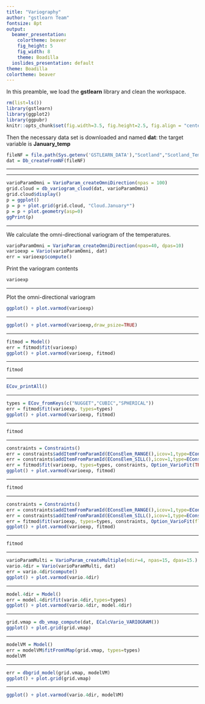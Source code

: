```yaml
---
title: "Variography"
author: "gstlearn Team"
fontsize: 8pt
output:
  beamer_presentation:
    colortheme: beaver
    fig_height: 5
    fig_width: 8
    theme: Boadilla
  ioslides_presentation: default
theme: Boadilla
colortheme: beaver
---
```


\frametitle{Preamble}

In this preamble, we load the **gstlearn** library and clean the workspace. 

```r
rm(list=ls())
library(gstlearn)
library(ggplot2)
library(ggpubr)
knitr::opts_chunk$set(fig.width=3.5, fig.height=2.5, fig.align = "center") 
```

Then the necessary data set is downloaded and named **dat**: the target variable is **January_temp**

```r
fileNF = file.path(Sys.getenv('GSTLEARN_DATA'),"Scotland","Scotland_Temperatures.NF")
dat = Db_createFromNF(fileNF)
```

---

\frametitle{Experimental Variograms}

\begin{itemize}

\item Data is a \alert{regionalized} variable

$$z_i = z(x_i)$$

\item The experimental variogram is a (dicrete) function:

$$\gamma(h)=\frac{1}{2N(h)}\sum_{i=1}^{N(h)}[z(x_i+h)-z(x_i)]^2$$

where $N(h)$ is the number of pairs of points distant by $h$

\end{itemize}

---

\frametitle {Variogram Cloud}


```r
varioParamOmni = VarioParam_createOmniDirection(npas = 100)
grid.cloud = db_variogram_cloud(dat, varioParamOmni)
grid.cloud$display()
p = ggplot()
p = p + plot.grid(grid.cloud, "Cloud.January*")
p = p + plot.geometry(asp=0)
ggPrint(p)
```

---

\frametitle {Experimental Variogram}

We calculate the omni-directional variogram of the temperatures.

```r
varioParamOmni = VarioParam_createOmniDirection(npas=40, dpas=10)
varioexp = Vario(varioParamOmni, dat)
err = varioexp$compute()
```


Print the variogram contents
```r
varioexp
```

---

\frametitle {Experimental Variogram}

Plot the omni-directional variogram

```r
ggplot() + plot.varmod(varioexp)
```

---

\frametitle {Experimental Variogram}

```r
ggplot() + plot.varmod(varioexp,draw_psize=TRUE)
```

---

\frametitle {Automatic Model Fitting}

```r
fitmod = Model()
err = fitmod$fit(varioexp)
ggplot() + plot.varmod(varioexp, fitmod)
```

---

\frametitle {Automatic Model Fitting}

```r
fitmod
```

---

\frametitle {List of Basic structures}

```r
ECov_printAll()
```

---

\frametitle {Automatic Fitting (with given basic structures)}

```r
types = ECov_fromKeys(c("NUGGET","CUBIC","SPHERICAL"))
err = fitmod$fit(varioexp, types=types)
ggplot() + plot.varmod(varioexp, fitmod)
```

---

\frametitle {Automatic Fitting (with given basic structures)}

```r
fitmod
```

---

\frametitle{Model Fitting with Inequality constraints}

```r
constraints = Constraints()
err = constraints$addItemFromParamId(EConsElem_RANGE(),icov=1,type=EConsType_UPPER(),value=20.)
err = constraints$addItemFromParamId(EConsElem_SILL(),icov=1,type=EConsType_LOWER(),value=0.03)
err = fitmod$fit(varioexp, types=types, constraints, Option_VarioFit(TRUE))
ggplot() + plot.varmod(varioexp, fitmod)
```

---

\frametitle{Model Fitting with Inequality constraints}

```r
fitmod
```

---

\frametitle{Model Fitting with Equality constraints}

```r
constraints = Constraints()
err = constraints$addItemFromParamId(EConsElem_RANGE(),icov=1,type=EConsType_EQUAL(),value=1000.)
err = constraints$addItemFromParamId(EConsElem_SILL(),icov=1,type=EConsType_EQUAL(),value=0.4)
err = fitmod$fit(varioexp, types=types, constraints, Option_VarioFit(flag_noreduce=TRUE))
ggplot() + plot.varmod(varioexp, fitmod)
```

---

\frametitle{Model Fitting with Equality constraints}

```r
fitmod
```

---

\frametitle{Directional Variograms}

```r
varioParamMulti = VarioParam_createMultiple(ndir=4, npas=15, dpas=15.)
vario.4dir = Vario(varioParamMulti, dat)
err = vario.4dir$compute()
ggplot() + plot.varmod(vario.4dir)
```

---

\frametitle{Directional Variograms}

```r
model.4dir = Model()
err = model.4dir$fit(vario.4dir,types=types)
ggplot() + plot.varmod(vario.4dir, model.4dir)
```

---

\frametitle{Calculating Variogram Map}

```r
grid.vmap = db_vmap_compute(dat, ECalcVario_VARIOGRAM())
ggplot() + plot.grid(grid.vmap)
```

---

\frametitle{Automatic Model Fitting from Variogram Map}

```r
modelVM = Model()
err = modelVM$fitFromVMap(grid.vmap, types=types)
modelVM
```

---

\frametitle{Automatic Model Fitting from Variogram Map}

```r
err = dbgrid_model(grid.vmap, modelVM)
ggplot() + plot.grid(grid.vmap)
```

---

\frametitle{Compare Directional Variograms and Variogram Map}


```r
ggplot() + plot.varmod(vario.4dir, modelVM)
```

